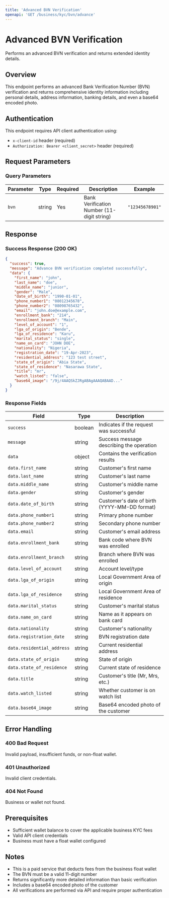 ```yaml
---
title: 'Advanced BVN Verification'
openapi: 'GET /business/kyc/bvn/advance'
---
```


# Advanced BVN Verification

Performs an advanced BVN verification and returns extended identity details.

## Overview

This endpoint performs an advanced Bank Verification Number (BVN) verification and returns comprehensive identity information including personal details, address information, banking details, and even a base64 encoded photo.

## Authentication

This endpoint requires API client authentication using:
- `x-client-id` header (required)
- `Authorization: Bearer <client_secret>` header (required)

## Request Parameters

### Query Parameters

| Parameter | Type | Required | Description | Example |
|-----------|------|----------|-------------|---------|
| `bvn` | string | Yes | Bank Verification Number (11-digit string) | `"12345678901"` |

## Response

### Success Response (200 OK)

```json
{
  "success": true,
  "message": "Advance BVN verification completed successfully",
  "data": {
    "first_name": "john",
    "last_name": "doe",
    "middle_name": "junior",
    "gender": "Male",
    "date_of_birth": "1990-01-01",
    "phone_number1": "08012345678",
    "phone_number2": "08098765432",
    "email": "john.doe@example.com",
    "enrollment_bank": "214",
    "enrollment_branch": "Main",
    "level_of_account": "1",
    "lga_of_origin": "Bende",
    "lga_of_residence": "Karu",
    "marital_status": "single",
    "name_on_card": "JOHN DOE",
    "nationality": "Nigeria",
    "registration_date": "19-Apr-2023",
    "residential_address": "123 test street",
    "state_of_origin": "Abia State",
    "state_of_residence": "Nasarawa State",
    "title": "mr",
    "watch_listed": "false",
    "base64_image": "/9j/4AAQSkZJRgABAgAAAQABAAD..."
  }
}
```

### Response Fields

| Field | Type | Description |
|-------|------|-------------|
| `success` | boolean | Indicates if the request was successful |
| `message` | string | Success message describing the operation |
| `data` | object | Contains the verification results |
| `data.first_name` | string | Customer's first name |
| `data.last_name` | string | Customer's last name |
| `data.middle_name` | string | Customer's middle name |
| `data.gender` | string | Customer's gender |
| `data.date_of_birth` | string | Customer's date of birth (YYYY-MM-DD format) |
| `data.phone_number1` | string | Primary phone number |
| `data.phone_number2` | string | Secondary phone number |
| `data.email` | string | Customer's email address |
| `data.enrollment_bank` | string | Bank code where BVN was enrolled |
| `data.enrollment_branch` | string | Branch where BVN was enrolled |
| `data.level_of_account` | string | Account level/type |
| `data.lga_of_origin` | string | Local Government Area of origin |
| `data.lga_of_residence` | string | Local Government Area of residence |
| `data.marital_status` | string | Customer's marital status |
| `data.name_on_card` | string | Name as it appears on bank card |
| `data.nationality` | string | Customer's nationality |
| `data.registration_date` | string | BVN registration date |
| `data.residential_address` | string | Current residential address |
| `data.state_of_origin` | string | State of origin |
| `data.state_of_residence` | string | Current state of residence |
| `data.title` | string | Customer's title (Mr, Mrs, etc.) |
| `data.watch_listed` | string | Whether customer is on watch list |
| `data.base64_image` | string | Base64 encoded photo of the customer |

## Error Handling

### 400 Bad Request
Invalid payload, insufficient funds, or non-float wallet.

### 401 Unauthorized
Invalid client credentials.

### 404 Not Found
Business or wallet not found.

## Prerequisites

- Sufficient wallet balance to cover the applicable business KYC fees
- Valid API client credentials
- Business must have a float wallet configured

## Notes

- This is a paid service that deducts fees from the business float wallet
- The BVN must be a valid 11-digit number
- Returns significantly more detailed information than basic verification
- Includes a base64 encoded photo of the customer
- All verifications are performed via API and require proper authentication

